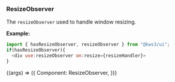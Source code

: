 
<Version />

<Meta title="Utils/2. Examples/ResizeObserver" />

### ResizeObserver

The `resizeObserver` used to handle window resizing.

**Example:**

```js
import { hasResizeObserver, resizeObserver } from "@kws3/ui";
if(hasResizeObserver){
  <div use:resizeObserver on:resize={resizeHandler}>
}
```

<Story name="ResizeObserver" args={{}}>
  {(args) => ({
    Component: ResizeObserver,
  })}
</Story>
